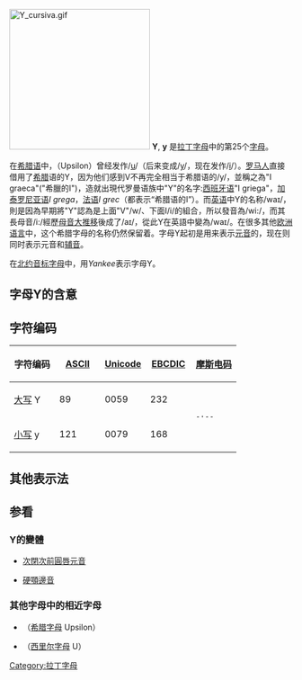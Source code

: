 {{about|拉丁字母}}
{{Infobox Latin common|uc=Y|lc=y|uuc=0059|ulc=0079|auc=89|alc=121|corrgrk=[[υ|υ]]|corrph=[[File:Phoenician_waw.png|20px]]|ensound=waɪ|lasound=iː 'graɪka|desound=ˈʏpsilɔn|frsound=igʁɛk|essound=i'ɰɾjeɰa/;<br />/ʝe|pysound=i̯ä}}
[[File:Y_cursiva.gif|250px]]
'''Y''', '''y''' 是[[拉丁字母|拉丁字母]]中的第25个[[字母|字母]]。

在[[希腊语|希腊语]]中，{{lang|el|[[Υ|Υψιλον]]}}（Upsilon）曾经发作/[[闭后圆唇元音|u]]/（后来变成/[[闭前圆唇元音|y]]/，现在发作/[[闭前不圆唇元音|i]]/）。[[罗马人|罗马人]]直接借用了[[希腊|希腊]]语的Y，因为他们感到V不再完全相当于希腊语的/y/，並稱之為"I graeca"("希臘的I")，造就出現代罗曼语族中"Y"的名字:[[西班牙语|西班牙语]]"I griega"，[[加泰罗尼亚语|加泰罗尼亚语]]''I grega''，[[法语|法语]]''I grec''（都表示“希腊语的I”）。而[[英语|英语]]中Y的名称/waɪ/，則是因為早期將"Y"認為是上面"V"/w/、下面I/i/的組合，所以發音為/wi:/，而其長母音/i:/經歷[[母音大推移|母音大推移]]後成了/aɪ/，從此Y在英語中變為/waɪ/。在很多其他[[欧洲|欧洲]][[语言|语言]]中，这个希腊字母的名称仍然保留着。字母Y起初是用来表示[[元音|元音]]的，现在则同时表示元音和[[辅音|辅音]]。

在[[北约音标字母|北约音标字母]]中，用''Yankee''表示字母Y。

== 字母Y的含意 ==
{{Main|Y (消歧義)}}

== 字符编码 ==
{| class="wikitable"
!width="20%"|字符编码!!width="20%"|[[ASCII|ASCII]]!!width="20%"|[[Unicode|Unicode]]!!width="20%"|[[EBCDIC|EBCDIC]]!!width="20%"|[[摩斯电码|摩斯电码]]
|-
|[[大写字母|大写]] Y||89||0059||232||rowspan="2"|<code>-·--</code>
|-
|[[小写字母|小写]] y||121||0079||168
|}

== 其他表示法 ==
{{Letter other reps
|NATO=Yankee
|Morse=–·––
|Character=Y
|Braille=⠽
}}

== 参看 ==
=== Y的變體 ===
*{{IPA|[ʏ]}} [[次閉次前圓唇元音|次閉次前圓唇元音]]
*{{IPA|[ʎ]}} [[硬顎邊音|硬顎邊音]]

=== 其他字母中的相近字母 ===
*{{lang|el|[[Υ|Υυ]]}}（[[希腊字母|希腊字母]] Upsilon）
*{{lang|ru|[[У|Уу]]}}（[[西里尔字母|西里尔字母]] U）

{{Latin alphabet}}

[[Category:拉丁字母|Category:拉丁字母]]